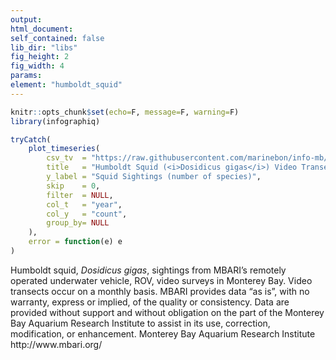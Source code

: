 ```yaml
---
output:
html_document:
self_contained: false
lib_dir: "libs"
fig_height: 2
fig_width: 4
params:
element: "humboldt_squid"
---
```


```r
knitr::opts_chunk$set(echo=F, message=F, warning=F)
library(infographiq)
```

<base target="_parent">

```r
tryCatch(
    plot_timeseries(
        csv_tv  = "https://raw.githubusercontent.com/marinebon/info-mb/master/prep/data/dosidicus/MBARI_ROV_dosid.csv",
        title   = "Humboldt Squid (<i>Dosidicus gigas</i>) Video Transect Sightings in Monterey Bay",
        y_label = "Squid Sightings (number of species)",
        skip    = 0,
        filter  = NULL,
        col_t   = "year",
        col_y   = "count",
        group_by= NULL
    ),
    error = function(e) e
)
```
Humboldt squid, <i>Dosidicus gigas</i>, sightings from MBARI's remotely operated underwater vehicle, ROV, video surveys in Monterey Bay. Video transects occur on a monthly basis. MBARI provides data "as is", with no warranty, express or implied, of the quality or consistency. Data are provided without support and without obligation on the part of the Monterey Bay Aquarium Research Institute to assist in its use, correction, modification, or enhancement. Monterey Bay Aquarium Research Institute http://www.mbari.org/
